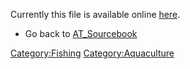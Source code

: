 Currently this file is available online [http://www.cd3wd.com/cd3wd_40/JF/420/09-310.pdf here].
*Go back to [[AT_Sourcebook]]
[[Category:Fishing]]
[[Category:Aquaculture]]